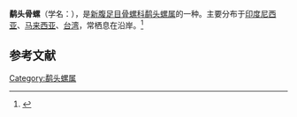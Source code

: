 {{Speciesbox
| name = 鹬头骨螺
| image = Haustellum_haustellum_01.JPG
| image_width = 250px
| genus = Haustellum
| species = haustellum
| authority = Linnaeus, 1758
}}
'''鹬头骨螺'''（学名：''{{lang|la|Haustellum haustellum}}''），是[[新腹足目|新腹足目]][[骨螺科|骨螺科]][[鹬头螺属|鹬头螺属]]的一种。主要分布于[[印度尼西亚|印度尼西亚]]、[[马来西亚|马来西亚]]、[[台湾|台湾]]，常栖息在沿岸。<ref>{{cite web|url=http://shell.sinica.edu.tw/chinese/shellbase_detail.php?science_no=815|title=国际贝库：鹬头骨螺|publisher=台湾贝类资料库|accessdate=2009-08-11|archive-date=2016-03-04|archive-url=https://web.archive.org/web/20160304123615/http://shell.sinica.edu.tw/chinese/shellbase_detail.php?science_no=815|dead-url=no}}</ref>

== 参考文献 ==
{{reflist}}
{{Taxonbar|from=Q1443415}}

[[Category:鹬头螺属|Category:鹬头螺属]]